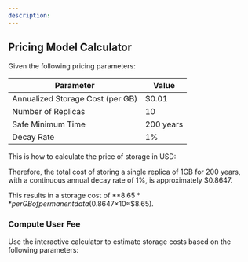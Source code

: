 ```yaml
---
description:
---
```



## Pricing Model Calculator

Given the following pricing parameters:

| Parameter                        | Value     |
| -------------------------------- | --------- |
| Annualized Storage Cost (per GB) | $0.01     |
| Number of Replicas               | 10        |
| Safe Minimum Time                | 200 years |
| Decay Rate                       | 1%        |

This is how to calculate the price of storage in USD:

<StoragePriceFormula />

Therefore, the total cost of storing a single replica of 1GB for 200 years, with a continuous annual decay rate of 1%, is approximately $0.8647.

This results in a storage cost of **$8.65** per GB of permanent data ($0.8647×10≈$8.65).

### Compute User Fee

Use the interactive calculator to estimate storage costs based on the following parameters:

<UserFeeFormula />
